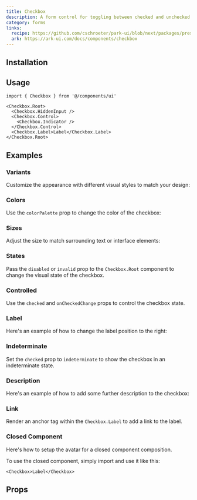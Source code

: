 ```yaml
---
title: Checkbox
description: A form control for toggling between checked and unchecked states.
category: forms
links:
  recipe: https://github.com/cschroeter/park-ui/blob/next/packages/preset/src/recipes/checkbox.ts
  ark: https://ark-ui.com/docs/components/checkbox
---
```


<ComponentExample name="basic" />

## Installation

<InstallationGuide />

## Usage

```tsx
import { Checkbox } from '@/components/ui'
```

```tsx
<Checkbox.Root>
  <Checkbox.HiddenInput />
  <Checkbox.Control>
    <Checkbox.Indicator />
  </Checkbox.Control>
  <Checkbox.Label>Label</Checkbox.Label>
</Checkbox.Root>
```


## Examples

### Variants

Customize the appearance with different visual styles to match your design:

<ComponentExample name="variants" />

### Colors

Use the `colorPalette` prop to change the color of the checkbox:

<ComponentExample name="colors" />

### Sizes

Adjust the size to match surrounding text or interface elements:

<ComponentExample name="sizes" />

### States

Pass the `disabled` or `invalid` prop to the `Checkbox.Root` component to change the visual state of the checkbox.

<ComponentExample name="states" />

### Controlled

Use the `checked` and `onCheckedChange` props to control the checkbox state.

<ComponentExample name="controlled" codeOnly />

### Label

Here's an example of how to change the label position to the right:

<ComponentExample name="label" />

### Indeterminate

Set the `checked` prop to `indeterminate` to show the checkbox in an indeterminate state.

<ComponentExample name="indeterminate" />

### Description

Here's an example of how to add some further description to the checkbox:

<ComponentExample name="description" />

### Link

Render an anchor tag within the `Checkbox.Label` to add a link to the label.

<ComponentExample name="link" />

### Closed Component

Here's how to setup the avatar for a closed component composition.

<ComponentExample name="closed" codeOnly />

To use the closed component, simply import and use it like this:

```tsx
<Checkbox>Label</Checkbox>
```

## Props